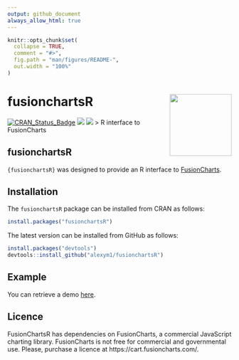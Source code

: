 ---
output: github_document
always_allow_html: true
---

<!-- README.md is generated from README.Rmd. Please edit that file -->

```{r, include = FALSE}
knitr::opts_chunk$set(
  collapse = TRUE,
  comment = "#>",
  fig.path = "man/figures/README-",
  out.width = "100%"
)
```

# fusionchartsR <a href=#><img src='man/figures/logo.png' align="right" height="139" /></a>

[![CRAN_Status_Badge](https://www.r-pkg.org/badges/version/fusionchartsR)](https://cran.r-project.org/package=fusionchartsR)
[![](https://cranlogs.r-pkg.org/badges/fusionchartsR)](https://cran.r-project.org/package=fusionchartsR)
![](https://img.shields.io/badge/github%20version-1.1.1-green.svg)
> R interface to FusionCharts


## fusionchartsR
`{fusionchartsR}` was designed to provide an R interface to [FusionCharts](https://github.com/fusioncharts).


## Installation

The `fusionchartsR` package can be installed from CRAN as follows:

```{r eval = FALSE}
install.packages("fusionchartsR")
```

The latest version can be installed from GitHub as follows: 

```{r eval = FALSE}
install.packages("devtools")
devtools::install_github("alexym1/fusionchartsR")
```


## Example

You can retrieve a demo [here](https://udmy52-alex0yahiaoui0martinez.shinyapps.io/FusionShiny/).


## Licence 

FusionChartsR has dependencies on FusionCharts, a commercial JavaScript charting library. FusionCharts is not free for commercial and governmental use. Please, purchase a licence at https://cart.fusioncharts.com/.

